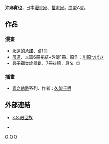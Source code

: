 {{japanese|japanese=沖 麻実也|kana=おき まみや|romaji=Oki Mamiya}}{{漫畫}}
'''沖麻實也'''{{BD||8月15日|catIdx=Oki Mamiya}}，日本[[漫畫家|漫畫家]]、[[插畫家|插畫家]]。血型A型。

== 作品 ==
=== 漫畫 ===
* [[永遠的承諾|永遠的承諾]]、全1冊
* [[邪道|邪道]]、本篇6冊完結+外傳1冊、原作：[[川原つばさ|川原つばさ]]
* [[男子宿舍症候群|男子宿舍症候群]]、7冊待續、原名《{{lang|ja|デミアン症候群}}》

=== 插畫 ===
* [[青之軌跡|青之軌跡]]系列、作者：[[久能千明|久能千明]]

==外部連結==
*{{ja}}[http://www.sankaizok.com/ S.S.散回族] {{Wayback|url=http://www.sankaizok.com/ |date=20080224124335 }}{{lang|ja|S.S.散回族は漫画家兼イラストレーターの沖麻実也（オキ・マミヤ）の公式WEB SITE}}
*{{ja}}[https://web.archive.org/web/20160304223652/http://talent.yahoo.co.jp/pf/detail/pp294602 {{lang|ja|沖麻実也 - プロフィール - Yahoo!人物名鑑}}]

{{日本漫畫家小作品}}

{{DEFAULTSORT:Oki Mamiya}}
[[Category:日本漫画家|O]]
[[Category:BL漫画家|O]]
[[Category:日本插畫家|O]]